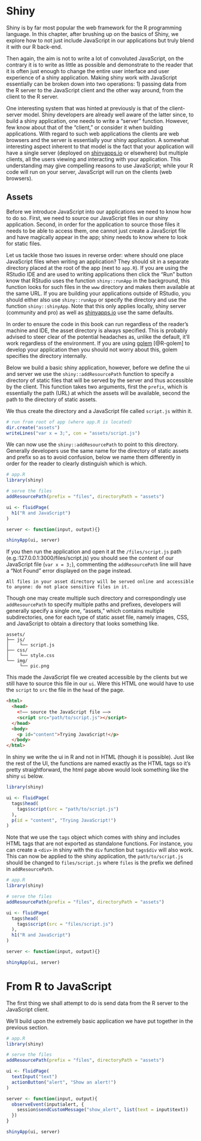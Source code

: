 # Shiny

Shiny is by far most popular the web framework for the R programming language. In this chapter, after brushing up on the basics of Shiny, we explore how to not just include JavaScript in our applications but truly blend it with our R back-end.

Then again, the aim is not to write a lot of convoluted JavaScript, on the contrary it is to write as little as possible and demonstrate to the reader that it is often just enough to change the entire user interface and user experience of a shiny application. Making shiny work with JavaScript essentially can be broken down into two operations: 1) passing data from the R server to the JavaScript client and the other way around, from the client to the R server.

One interesting system that was hinted at previously is that of the client-server model. Shiny developers are already well aware of the latter since, to build a shiny application, one needs to write a "server" function. However, few know about that of the "client," or consider it when building applications. With regard to such web applications the clients are web browsers and the server is essentially your shiny application. A somewhat interesting aspect inherent to that model is the fact that your application will have a single server (deployed on [shinyapps.io](https://www.shinyapps.io/) or elsewhere) but multiple clients, all the users viewing and interacting with your application. This understanding may give compelling reasons to use JavaScript; while your R code will run on your server, JavaScript will run on the clients (web browsers).

## Assets

Before we introduce JavaScript into our applications we need to know how to do so. First, we need to source our JavaScript files in our shiny application. Second, in order for the application to source those files it needs to be able to access them, one cannot just create a JavaScript file and have magically appear in the app; shiny needs to know where to look for static files.

Let us tackle those two issues in reverse order: where should one place JavaScript files when writing an application? They should sit in a separate directory placed at the root of the app (next to `app.R`). If you are using the RStudio IDE and are used to writing applications then click the "Run" button know that RStudio uses the function `shiny::runApp` in the background, this function looks for such files in the `www` directory and makes them available at the same URL. If you are building your applications outside of RStudio, you should either also use `shiny::runApp` or specify the directory and use the function `shiny::shinyApp`. Note that this only applies locally, shiny server (community and pro) as well as [shinyapps.io](https://www.shinyapps.io/) use the same defaults.

In order to ensure the code in this book can run regardless of the reader's machine and IDE, the asset directory is always specified. This is probably advised to steer clear of the potential headaches as, unlike the default, it'll work regardless of the environment. If you are using [golem](https://thinkr-open.github.io/golem/) [@R-golem] to develop your application then you should not worry about this, golem specifies the directory internally.

Below we build a basic shiny application, however, before we define the ui and server we use the `shiny::addResourcePath` function to specify a directory of static files that will be served by the server and thus accessible by the client. This function takes two arguments, first the `prefix`, which is essentially the path (URL) at which the assets will be available, second the path to the directory of static assets.

We thus create the directory and a JavaScript file called `script.js` within it.

```r
# run from root of app (where app.R is located)
dir.create("assets")
writeLines("var x = 3;", con = "assets/script.js")
```

We can now use the `shiny::addResourcePath` to point to this directory. Generally developers use the same name for the directory of static assets and prefix so as to avoid confusion, below we name them differently in order for the reader to clearly distinguish which is which.

```r
# app.R
library(shiny)

# serve the files
addResourcePath(prefix = "files", directoryPath = "assets")

ui <- fluidPage(
  h1("R and JavaScript")
)

server <- function(input, output){}

shinyApp(ui, server)
```

If you then run the application and open it at the `/files/script.js` path (e.g.:127.0.0.1:3000/files/script.js) you should see the content of our JavaScript file (`var x = 3;`), commenting the `addResourcePath` line will have a "Not Found" error displayed on the page instead.

```block
All files in your asset directory will be served online and accessible to anyone: do not place sensitive files in it.
```

Though one may create multiple such directory and correspondingly use `addResourcePath` to specify multiple paths and prefixes, developers will generally specify a single one, "assets," which contains multiple subdirectories, one for each type of static asset file, namely images, CSS, and JavaScript to obtain a directory that looks something like.

```
assets/
├── js/
│    └── script.js
├── css/
│    └── style.css
└── img/
     └── pic.png
```

This made the JavaScript file we created accessible by the clients but we still have to source this file in our `ui`. Were this HTML one would have to use the `script` to `src` the file in the `head` of the page.

```html
<html>
  <head>
    <!–– source the JavaScript file ––>
    <script src="path/to/script.js"></script>
  </head>
  <body>
    <p id="content">Trying JavaScript!</p>
  </body>
</html>
```

In shiny we write the ui in R and not in HTML (though it is possible). Just like the rest of the UI, the functions are named exactly as the HTML tags so it's pretty straightforward, the html page above would look something like the shiny `ui` below. 

```r
library(shiny)

ui <- fluidPage(
  tags$head(
    tags$script(src = "path/to/script.js")
  ),
  p(id = "content", "Trying JavaScript!")
)
```

Note that we use the `tags` object which comes with shiny and includes HTML tags that are not exported as standalone functions. For instance, you can create a `<div>` in shiny with the `div` function but `tags$div` will also work. This can now be applied to the shiny application, the `path/to/script.js` should be changed to `files/script.js` where `files` is the prefix we defined in `addResourcePath`.

```r
# app.R
library(shiny)

# serve the files
addResourcePath(prefix = "files", directoryPath = "assets")

ui <- fluidPage(
  tags$head(
    tags$script(src = "files/script.js")
  ),
  h1("R and JavaScript")
)

server <- function(input, output){}

shinyApp(ui, server)
```

# From R to JavaScript

The first thing we shall attempt to do is send data from the R server to the JavaScript client.   

We'll build upon the extremely basic application we have put together in the previous section.

```r
# app.R
library(shiny)

# serve the files
addResourcePath(prefix = "files", directoryPath = "assets")

ui <- fluidPage(
  textInput("text")
  actionButton("alert", "Show an alert!")
)

server <- function(input, output){
  observeEvent(input$alert, {
    session$sendCustomMessage("show_alert", list(text = input$text))
  })
}

shinyApp(ui, server)
```
